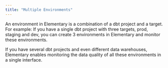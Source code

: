 ```yaml
---
title: "Multiple Environments"
---
```


<Snippet file="cloud/cloud-feature-tag.mdx" />

An environment in Elementary is a combination of a dbt project and a target. 
For example: If you have a single dbt project with three targets, prod, staging and dev, you can create 3 environments in Elementary and monitor these environments. 

If you have several dbt projects and even different data warehouses, Elementary enables monitoring the data quality of all these environments in a single interface.
